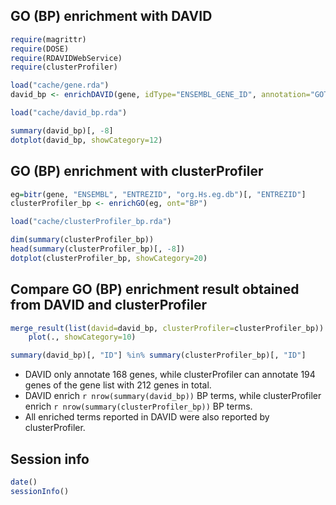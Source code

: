 ## GO (BP) enrichment with DAVID

```r
require(magrittr)
require(DOSE)
require(RDAVIDWebService)
require(clusterProfiler)
```

```r
load("cache/gene.rda")
david_bp <- enrichDAVID(gene, idType="ENSEMBL_GENE_ID", annotation="GOTERM_BP_ALL", david.user="gcyu@connect.hku.hk")
```

```r
load("cache/david_bp.rda")
```

```r
summary(david_bp)[, -8]
dotplot(david_bp, showCategory=12)
```

## GO (BP) enrichment with clusterProfiler

```r
eg=bitr(gene, "ENSEMBL", "ENTREZID", "org.Hs.eg.db")[, "ENTREZID"]
clusterProfiler_bp <- enrichGO(eg, ont="BP")
```

```r
load("cache/clusterProfiler_bp.rda")
```

```r
dim(summary(clusterProfiler_bp))
head(summary(clusterProfiler_bp)[, -8])
dotplot(clusterProfiler_bp, showCategory=20)
```


## Compare GO (BP) enrichment result obtained from DAVID and clusterProfiler
```r
merge_result(list(david=david_bp, clusterProfiler=clusterProfiler_bp)) %>%
    plot(., showCategory=10)
```

```r
summary(david_bp)[, "ID"] %in% summary(clusterProfiler_bp)[, "ID"]
```

+ DAVID only annotate 168 genes, while clusterProfiler can annotate 194 genes of the gene list with 212 genes in total.
+ DAVID enrich `r nrow(summary(david_bp))` BP terms, while clusterProfiler enrich `r nrow(summary(clusterProfiler_bp))` BP terms.
+ All enriched terms reported in DAVID were also reported by clusterProfiler. 


## Session info
```r
date()
sessionInfo()
```
